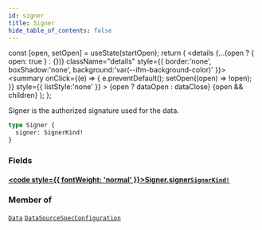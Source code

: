 ```yaml
---
id: signer
title: Signer
hide_table_of_contents: false
---
```







  const [open, setOpen] = useState(startOpen);
  return (
    <details {...(open ? { open: true } : {})} className="details" style={{ border:'none', boxShadow:'none', background:'var(--ifm-background-color)' }}>
      <summary
        onClick={(e) => {
          e.preventDefault();
          setOpen((open) => !open);
        }}
        style={{ listStyle:'none' }}
      >
      {open ? dataOpen : dataClose}
      </summary>
      {open && children}
    </details>
  );
};




Signer is the authorized signature used for the data.


```graphql
type Signer {
  signer: SignerKind!
}
```


### Fields

#### [<code style={{ fontWeight: 'normal' }}>Signer.<b>signer</b></code>](#)<Bullet />[`SignerKind!`](/testnet/api/graphql/unions/signer-kind) <Badge class="secondary" text="non-null"/> <Badge class="secondary" text="union"/>
> 
> 



### Member of

[`Data`](/testnet/api/graphql/objects/data)  <Badge class="secondary" text="object"/><Bullet />[`DataSourceSpecConfiguration`](/testnet/api/graphql/objects/data-source-spec-configuration)  <Badge class="secondary" text="object"/>

